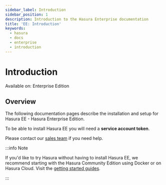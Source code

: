 ```yaml
---
sidebar_label: Introduction
sidebar_position: 1
description: Introduction to the Hasura Enterprise documentation
title: 'EE: Introduction'
keywords:
  - hasura
  - docs
  - enterprise
  - introduction
---
```



# Introduction

<div className='badge badge--primary heading-badge'>Available on: Enterprise Edition</div>

## Overview

The following documentation pages describe the installation and setup for Hasura EE - Hasura Enterprise Edition.

To be able to install Hasura EE you will need a **service account token**.

Please contact our [sales team](mailto:sales@hasura.io) if you need help.

:::info Note

If you'd like to try Hasura without having to install Hasura EE, we recommend starting with the Hasura Community Edition
using Docker or on Hasura Cloud. Visit the [getting started guides](/getting-started/index.mdx).

:::
